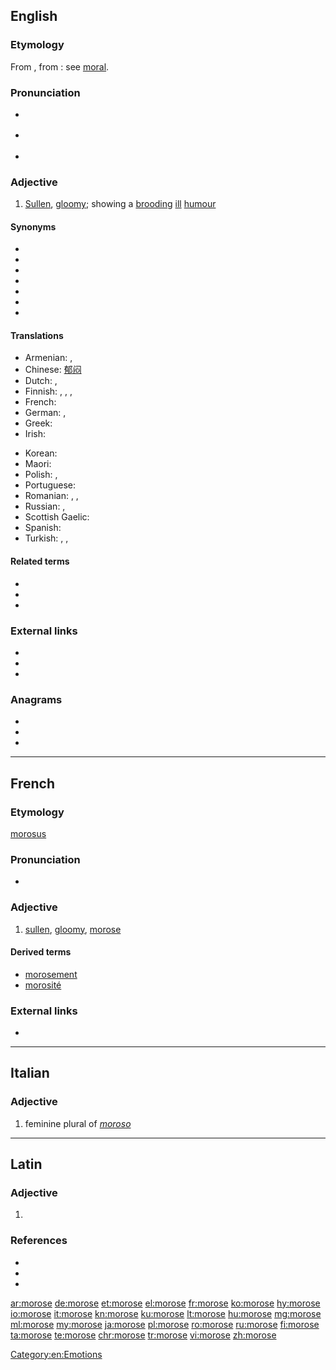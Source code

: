 ==English==

===Etymology===
From {{etyl|la|en}} {{m|la|morosus||particular, scrupulous, fastidious, self-willed, wayward, capricious, fretful, peevish}}, from {{m|la|mos||way, custom, habit, self-will}}: see [[moral]].

===Pronunciation===
* {{a|RP}} {{IPA|/məˈɹəʊs/|lang=en}}
* {{a|US}} {{IPA|/mɒˈɹoʊs/|lang=en}}
* {{audio|en-us-morose.ogg|Audio (US)|lang=en}}

===Adjective===
{{en-adj|moroser}}

# [[sullen|Sullen]], [[gloomy]]; showing a [[brood|brooding]] [[ill]] [[humour]]

====Synonyms====
* {{l|en|melancholy}}
* {{l|en|sulky}}
* {{l|en|crabby}}
* {{l|en|glum}}
* {{l|en|grouchy}}
* {{l|en|gruff}}
* {{l|en|moody}}

====Translations====
{{trans-top|Sullen, gloomy; showing a brooding ill humour}}
* Armenian: {{t+|hy|մռայլ}}, {{t+|hy|խոժոռ}}
* Chinese: [[郁闷]]
* Dutch: {{t+|nl|nors}}, {{t|nl|mismoedig}}
* Finnish: {{t+|fi|yrmeä}}, {{t|fi|näreä}}, {{t+|fi|äreä}}, {{t|fi|nyreä}}
* French: {{t+|fr|sombre}}
* German: {{t+|de|verdrießlich}}, {{t+|de|mißmutig}}
* Greek: {{t+|el|σκυθρωπός}}
* Irish: {{t|ga|púiceach}}
{{trans-mid}}
* Korean: {{t|ko|슬픈,시무룩한}}
* Maori: {{t|mi|haumāruru}}
* Polish: {{t+|pl|ponury|m}}, {{t+|pl|posępny|m}}
* Portuguese: {{t+|pt|taciturno}}
* Romanian: {{t+|ro|morocănos}}, {{t|ro|moros}}, {{t+|ro|ursuz}}
* Russian: {{t+|ru|угрю́мый}}, {{t+|ru|мра́чный}}
* Scottish Gaelic: {{t|gd|gruamach}}
* Spanish: {{t+|es|malhumorado}}
* Turkish: {{t+|tr|kederli}}, {{t+|tr|bunlu}}, {{t+|tr|hüzünlü}}
{{trans-bottom}}

====Related terms====
* {{l|en|morosely}}
* {{l|en|moroseness}}
* {{l|en|morosity}}

===External links===
* {{R:Webster 1913}}
* {{R:Century 1911}}
* {{R:OneLook}}

===Anagrams===
* {{l|en|moreso}}
* {{l|en|Romeos}}
* {{l|en|roomes}}

----

==French==

===Etymology===
{{etyl|la|fr}} [[morosus]]

===Pronunciation===
* {{IPA|/mɔ.ʁoz/|lang=fr}}

===Adjective===
{{fr-adj|mf}}

# [[sullen]], [[gloomy]], [[morose#English|morose]]

====Derived terms====
* [[morosement]]
* [[morosité]]

===External links===
* {{R:TLFi}}

----

==Italian==

===Adjective===
{{head|it|adjective form}}

# feminine plural of ''[[moroso]]''

----

==Latin==

===Adjective===
{{la-adj-form|mōrōse}}

# {{inflection of|mōrōsus||voc|m|s|lang=la}}

===References===
* {{R:L&S}}
* {{R:Elementary Lewis}}
* {{R:Gaffiot}}

[[Category:en:Emotions]]

[[ar:morose]]
[[de:morose]]
[[et:morose]]
[[el:morose]]
[[fr:morose]]
[[ko:morose]]
[[hy:morose]]
[[io:morose]]
[[it:morose]]
[[kn:morose]]
[[ku:morose]]
[[lt:morose]]
[[hu:morose]]
[[mg:morose]]
[[ml:morose]]
[[my:morose]]
[[ja:morose]]
[[pl:morose]]
[[ro:morose]]
[[ru:morose]]
[[fi:morose]]
[[ta:morose]]
[[te:morose]]
[[chr:morose]]
[[tr:morose]]
[[vi:morose]]
[[zh:morose]]